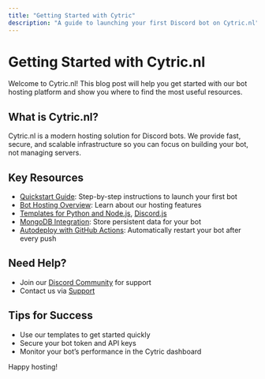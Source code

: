 ```yaml
---
title: "Getting Started with Cytric"
description: "A guide to launching your first Discord bot on Cytric.nl"
---
```


# Getting Started with Cytric.nl

Welcome to Cytric.nl! This blog post will help you get started with our bot hosting platform and show you where to find the most useful resources.

## What is Cytric.nl?

Cytric.nl is a modern hosting solution for Discord bots. We provide fast, secure, and scalable infrastructure so you can focus on building your bot, not managing servers.

## Key Resources

- [Quickstart Guide](/quickstart): Step-by-step instructions to launch your first bot
- [Bot Hosting Overview](/discord-bots/index): Learn about our hosting features
- [Templates for Python and Node.js](/discord-bots/discordpy), [Discord.js](/discord-bots/discordjs)
- [MongoDB Integration](/discord-bots/mongodb-discordjs): Store persistent data for your bot
- [Autodeploy with GitHub Actions](/blog/autodeploy): Automatically restart your bot after every push

## Need Help?

- Join our [Discord Community](https://discord.gg/Cytric) for support
- Contact us via [Support](https://Cytric.nl/support)

## Tips for Success

- Use our templates to get started quickly
- Secure your bot token and API keys
- Monitor your bot’s performance in the Cytric dashboard

Happy hosting!
